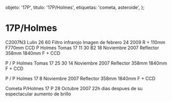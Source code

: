 
  objeto: '17P',
  titulo: '17P/Holmes',
  etiquetas: 'cometa, asteroide',
};

# 17P/Holmes

<Imagen
  src="registro/17P_20071118_4_11-18-2007-holmes-11-imagenes-30s-b2-pa.jpg"
  fecha="20071118"
/>

C2007N3 Lulin 26 60 Filtro infrarojo Imagen de febrero 24 2009 R + 110mm F770mm CCD P Holmes Tomas 17 11 30 B2 18 Noviembre 2007 Reflector 358mm 1840mm F + CCD

<Imagen
  src="registro/17P_20071114_3_cometa-17p-14-nobiembre2007-25-tomas-30s-pa.jpg"
  fecha="20071114"
/>

P / P Holmes Tomas 17 25 30 14 Noviembre 2007 Reflector 358mm 1840mm F + CCD

<Imagen
  src="registro/17P_20071108_2_cometa-17p-8-noviembre-2007-pg1.jpg"
  fecha="20071108"
/>

P / P Holmes 17 8 Noviembre 2007 Reflector 358mm 1840mm F + CCD

<Imagen
  src="registro/17P_20071028_1_cometa-17p-28-octubre-20h-27m-tu-pa.jpg"
  fecha="20071028"
/>

Cometa P/Holmes 17 P 28 Octubre 2007 22h dias despues de su espectacular aumento de brillo